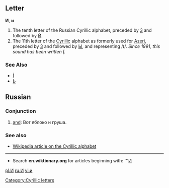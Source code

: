 ==Letter==
'''И''', '''и'''

#The tenth letter of the Russian Cyrillic alphabet, preceded by [[З]] and followed by [[Й]].
#The 11th letter of the [[Cyrillic]] alphabet as formerly used for [[Azeri]], preceded by [[З]] and followed by [[Ы]], and representing /ɪ/. ''Since 1991, this sound has been written [[İ]].''
===See Also===
*[[İ]]
*[[Ь]]
[[Category:Cyrillic letters]]
== Russian ==
=== Conjunction ===

# [[and]]: Вот яблоко и груша.

===See also===
*[[w:Cyrillic alphabet|Wikipedia article on the Cyrillic alphabet]]

----

*Search '''en.wiktionary.org''' for articles beginning with: '''[http://wiktionary.org/w/wiki.phtml?title=Special:Allpages&from=И И]

[[pl:И]]
[[ru:И]]
[[vi:и]]
